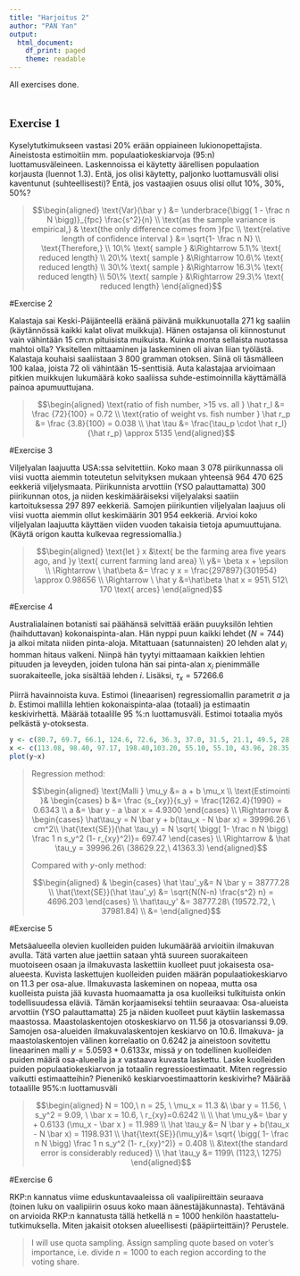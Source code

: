 ```yaml
---
title: "Harjoitus 2"
author: "PAN Yan"
output:
  html_document:
    df_print: paged
    theme: readable
---
```


<style>
h1,h2,h3{
	font-family: Georgia,"Times New Roman",Times,serif !important;
	padding-top: 20px;
}
</style>

All exercises done.

## Exercise 1

Kyselytutkimukseen vastasi $20\%$ erään oppiaineen lukionopettajista. Aineistosta estimoitiin mm. populaatiokeskiarvoja ($95%$:n) luottamusväleineen. Laskennoissa ei käytetty äärellisen populaation korjausta (luennot 1.3). Entä, jos olisi käytetty, paljonko luottamusväli olisi kaventunut (suhteellisesti)? Entä, jos vastaajien osuus olisi ollut $10\%$, $30\%$, $50\%$?

<blockquote>
$$\begin{aligned} 
\text{Var}(\bar y ) &= \underbrace{\bigg( 1 - \frac n N \bigg)}_{fpc} \frac{s^2}{n}
\\ \text{as the sample variance is empirical,} & \text{the only difference comes from }fpc
\\ \text{relative length of confidence interval } &= \sqrt{1- \frac n N}
\\ \text{Therefore,}
\\ 10\% \text{ sample } &\Rightarrow 5.1\% \text{ reduced length}
\\ 20\% \text{ sample } &\Rightarrow 10.6\% \text{ reduced length}
\\ 30\% \text{ sample } &\Rightarrow 16.3\% \text{ reduced length}
\\ 50\% \text{ sample } &\Rightarrow 29.3\% \text{ reduced length}
\end{aligned}$$
</blockquote>


#Exercise 2

Kalastaja sai Keski-Päijänteellä eräänä päivänä muikkunuotalla 271 kg saaliin (käytännössä kaikki kalat olivat muikkuja). Hänen ostajansa oli kiinnostunut vain vähintään 15 cm:n pituisista muikuista. Kuinka monta sellaista nuotassa mahtoi olla? Yksitellen mittaaminen ja laskeminen oli aivan liian työlästä. Kalastaja kouhaisi saaliistaan 3 800 gramman otoksen. Siinä oli täsmälleen 100 kalaa, joista 72 oli vähintään 15-senttisiä. Auta kalastajaa arvioimaan pitkien muikkujen lukumäärä koko saaliissa suhde-estimoinnilla käyttämällä painoa apumuuttujana.

<blockquote>
$$\begin{aligned}
\text{ratio of fish number, >15 vs. all } \hat r_l &= \frac {72}{100} = 0.72
\\ \text{ratio of weight vs. fish number } \hat r_p &= \frac {3.8}{100} = 0.038
\\ \hat \tau &= \frac{\tau_p \cdot \hat r_l}{\hat r_p} \approx 5135
\end{aligned}$$
</blockquote>

#Exercise 3

Viljelyalan laajuutta USA:ssa selvitettiin. Koko maan 3 078 piirikunnassa oli viisi vuotta aiemmin toteutetun selvityksen mukaan yhteensä 964 470 625 eekkeriä viljelysmaata. Piirikunnista arvottiin (YSO palauttamatta) 300 piirikunnan otos, ja niiden keskimääräiseksi viljelyalaksi saatiin kartoituksessa 297 897 eekkeriä. Samojen piirikuntien viljelyalan laajuus oli viisi vuotta aiemmin ollut keskimäärin 301 954 eekkeriä. Arvioi koko viljelyalan laajuutta käyttäen viiden vuoden takaisia tietoja apumuuttujana. (Käytä origon kautta kulkevaa regressiomallia.)

<blockquote>
$$\begin{aligned} 
\text{let } x &\text{ be the farming area five years ago, and }y \text{ current farming land area}
\\ y&= \beta x + \epsilon
\\ \Rightarrow \ \hat\beta &= \frac y x = \frac{297897}{301954} \approx 0.98656
\\ \Rightarrow \ \hat y  &=\hat\beta \hat x = 951\ 512\ 170 \text{ arces}
\end{aligned}$$
</blockquote>

#Exercise 4

Australialainen botanisti sai päähänsä selvittää erään puuyksilön lehtien (haihduttavan) kokonaispinta-alan. Hän nyppi puun kaikki lehdet ($N=744$) ja alkoi mitata niiden pinta-aloja. Mitattuaan (satunnaisten) 20 lehden alat $y_i$ homman hitaus valkeni. Niinpä hän tyytyi mittaamaan kaikkien lehtien pituuden ja leveyden, joiden tulona hän sai pinta-alan $x_i$ pienimmälle suorakaiteelle, joka sisältää lehden $i$. Lisäksi, $\tau_x = 57 266.6$

Piirrä havainnoista kuva. Estimoi (lineaarisen) regressiomallin parametrit $a$ ja $b$. Estimoi mallilla lehtien kokonaispinta-alaa (totaali) ja estimaatin keskivirhettä. Määrää totaalille 95 %:n luottamusväli. Estimoi totaalia myös pelkästä y-otoksesta.


```r
y <- c(80.7, 69.7, 66.1, 124.6, 72.6, 36.3, 37.0, 31.5, 21.1, 49.5, 28.5, 47.8, 73.4, 48.4, 74.1, 24.3, 16.7, 19.3, 91.4, 29.4)
x <- c(113.08, 98.40, 97.17, 198.40,103.20, 55.10, 55.10, 43.96, 28.35, 61.10, 39.15, 55.35, 101.43, 58.80, 102.50, 36.57, 26.28, 30.20, 143.63, 40.00 )
plot(y~x)
```

<blockquote>
Regression method:

$$\begin{aligned} 
\text{Malli } \mu_y &= a + b \mu_x
\\ \text{Estimointi }& \begin{cases} b &= \frac {s_{xy}}{s_y} = \frac{1262.4}{1990} = 0.6343 \\ a &= \bar y - a \bar x = 4.9300 \end{cases}
\\ \Rightarrow & \begin{cases} \hat\tau_y = N \bar y + b(\tau_x - N \bar x) = 39996.26 \ cm^2\\ \hat{\text{SE}}(\hat \tau_y) = N \sqrt{ \bigg( 1- \frac n N \bigg) \frac 1 n s_y^2 (1- r_{xy}^2)}=  697.47 \end{cases}
\\ \Rightarrow & \hat \tau_y = 39996.26\ (38629.22,\ 41363.3)
\end{aligned}$$

Compared with $y$-only method:

$$\begin{aligned} 
& \begin{cases}  \hat \tau'_y&= N \bar y = 38777.28
\\ \hat{\text{SE}}(\hat \tau'_y) &= \sqrt{N(N-n) \frac{s^2} n} = 4696.203
 \end{cases}
\\ \hat\tau_y' &= 38777.28\  (19572.72, \ 37981.84)
\\ &=
\end{aligned}$$

</blockquote>

#Exercise 5

Metsäalueella olevien kuolleiden puiden lukumäärää arvioitiin ilmakuvan avulla. Tätä varten alue jaettiin sataan yhtä suureen suorakaiteen muotoiseen osaan ja ilmakuvasta laskettiin kuolleet puut jokaisesta osa-alueesta. Kuvista laskettujen kuolleiden puiden määrän populaatiokeskiarvo on 11.3 per osa-alue. Ilmakuvasta laskeminen on nopeaa, mutta osa kuolleista puista jää kuvasta huomaamatta ja osa kuolleiksi tulkituista onkin todellisuudessa eläviä. Tämän korjaamiseksi tehtiin
seuraavaa: Osa-alueista arvottiin (YSO palauttamatta) 25 ja näiden kuolleet puut käytiin laskemassa maastossa. Maastolaskentojen otoskeskiarvo on 11.56 ja otosvarianssi 9.09. Samojen osa-alueiden ilmakuvalaskentojen keskiarvo on 10.6. Ilmakuva- ja maastolaskentojen välinen korrelaatio on 0.6242 ja aineistoon sovitettu lineaarinen malli $y = 5.0593 + 0.6133x$, missä $y$ on todellinen kuolleiden puiden määrä osa-alueella ja $x$ vastaava kuvasta laskettu. Laske kuolleiden puiden populaatiokeskiarvon ja totaalin regressioestimaatit. Miten regressio vaikutti estimaatteihin? Pienenikö keskiarvoestimaattorin keskivirhe? Määrää totaalille 95%:n luottamusväli

<blockquote>
$$\begin{aligned} 
N = 100,\ n = 25, \ \mu_x = 11.3 &\ \bar y = 11.56, \ s_y^2 = 9.09, \ \bar x = 10.6, \ r_{xy}=0.6242
\\
\\ \hat \mu_y&= \bar y + 0.6133 (\mu_x - \bar x ) = 11.989
\\ \hat \tau_y &= N \bar y + b(\tau_x - N \bar x) = 1198.931
\\ \hat{\text{SE}}(\mu_y)&= \sqrt{ \bigg( 1- \frac n N \bigg) \frac 1 n s_y^2 (1- r_{xy}^2)} = 0.408
\\ &\text{the standard error is considerably reduced}
\\ \hat \tau_y &= 1199\ (1123,\ 1275)
\end{aligned}$$
</blockquote>

#Exercise 6

RKP:n kannatus viime eduskuntavaaleissa oli vaalipiireittäin seuraava (toinen luku on vaalipiirin osuus koko maan äänestäjäkunnasta). Tehtävänä on arvioida RKP:n kannatusta tällä hetkellä n = 1000 henkilön haastattelu-tutkimuksella. Miten jakaisit otoksen alueellisesti (pääpiirteittäin)? Perustele.

<blockquote>

I will use quota sampling. Assign sampling quote based on voter's importance, i.e. divide $n=1000$ to each region according to the voting share.
</blockquote>